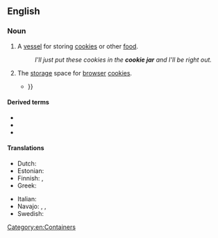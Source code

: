 ==English==

===Noun===
{{wikipedia}}
{{en-noun}}

# A [[vessel]] for storing [[cookie]]s or other [[food]].
#: ''I'll just put these cookies in the '''cookie jar''' and I'll be right out.''
# {{lb|en|Internet}} The [[storage]] space for [[browser]] [[cookie]]s.
#* {{quote-text|year=2003|author=Bob Toxen|title=Real World Linux Security|page=265|passage=Everyone should review what cookies are stored in their Netscape '''cookie jar'''. It is a text file {{...}}}}

====Derived terms====
* {{l|en|caught with one's hand in the cookie jar}}
* {{l|en|cookie-jar accounting}}
* {{l|en|cookie-jar reserve}}

====Translations====
{{trans-top|a vessel for storing food}}
* Dutch: {{t+|nl|koekjestrommel}}
* Estonian: {{t|et|küpsisepurk}}
* Finnish: {{t|fi|keksipurkki}}, {{t|fi|piparipurkki}}
* Greek: {{t|el|μπισκοτιέρα|f}}
{{trans-mid}}
* Italian: {{t|it|biscottiera|f}}
* Navajo: {{t|nv|bááh łikaní biłeetsʼaʼ}}, {{t|nv|bááh łikaní beʼésaʼ}}, {{t|nv|ásaaʼ bááh dáʼákaʼí łikanígíí biih nájihí}}
* Swedish: {{t+|sv|kakburk|c}}
{{trans-bottom}}

[[Category:en:Containers]]